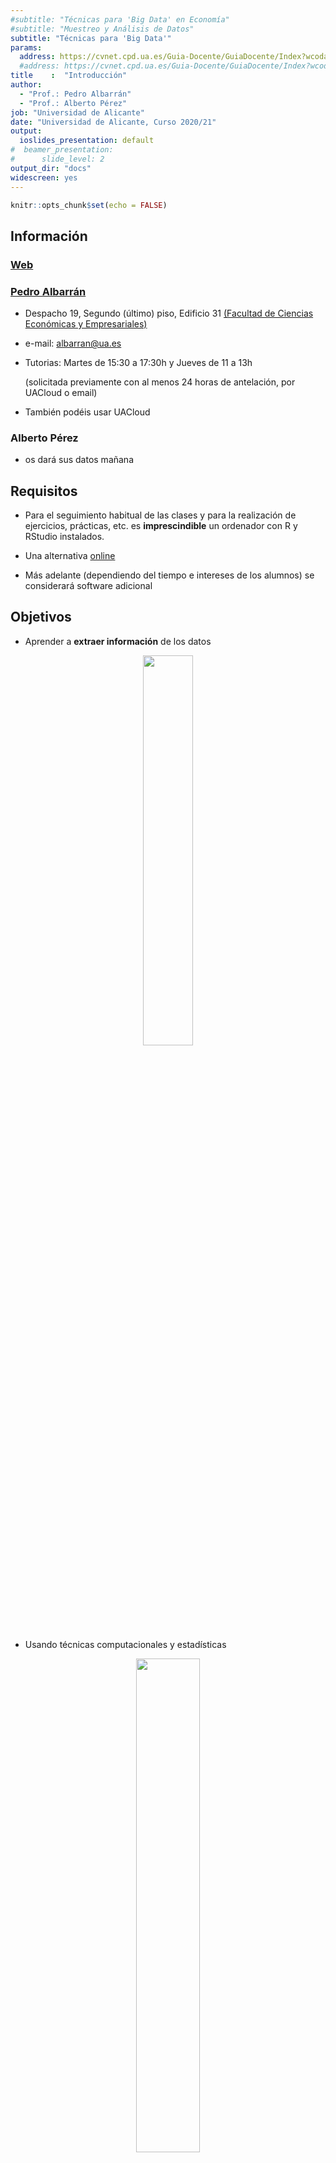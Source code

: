 ```yaml
---
#subtitle: "Técnicas para 'Big Data' en Economía"
#subtitle: "Muestreo y Análisis de Datos"
subtitle: "Técnicas para 'Big Data'"
params:
  address: https://cvnet.cpd.ua.es/Guia-Docente/GuiaDocente/Index?wcodasi=35047&scaca=2020-21 #Eco
  #address: https://cvnet.cpd.ua.es/Guia-Docente/GuiaDocente/Index?wcodasi=22036&scaca=2020-21 #ADE
title    :  "Introducción"
author: 
  - "Prof.: Pedro Albarrán"
  - "Prof.: Alberto Pérez"
job: "Universidad de Alicante" 
date: "Universidad de Alicante, Curso 2020/21"  
output: 
  ioslides_presentation: default
#  beamer_presentation: 
#      slide_level: 2
output_dir: "docs"
widescreen: yes
---
```


```r
knitr::opts_chunk$set(echo = FALSE)
```

## Información 

### [Web](https://albarran.github.io/CursoBigData/)

### [Pedro Albarrán](https://sites.google.com/site/pedroalbarran)

* Despacho 19, Segundo (último) piso, Edificio 31
[(Facultad de Ciencias Económicas y Empresariales)](https://www.google.es/maps/@38.3835237,-0.5130815,17z)

* e-mail: [albarran@ua.es](mailto:albarran@ua.es)


* Tutorias: Martes de 15:30 a 17:30h y Jueves de 11 a 13h

    (solicitada previamente con al menos 24 horas de antelación, por UACloud o email)

* También podéis usar UACloud


### Alberto Pérez 

* os dará sus datos mañana

## Requisitos

-   Para el seguimiento habitual de las clases y para la realización de ejercicios, prácticas, etc. es **imprescindible** un ordenador con R y RStudio instalados.
    
   <!-- +   Instrucciones en anuncio UACloud  -->
    
-   Una alternativa [online](https://rstudio.cloud/)
    

-   Más adelante (dependiendo del tiempo e intereses de los alumnos) se considerará software adicional
    


## Objetivos

- Aprender a **extraer información** de los datos

<center>

![](./pic/feedback-loop.png){ width=40% }

</center>


- Usando técnicas computacionales y estadísticas

<center>

![](./pic/figure03_Conway.png){ width=45% }

</center>


## “Datificación” de la vida diaria

![](./pic/datificacion.png){ width=70% }



## Importancia de los datos


-   Neelie Kroes (European Commissioner for Digital Agenda): “Data is the oil of the new economy, [...], the new oil for the digital era”


-   Mark Garrett, director financiero de Adobe [en WSJ](https://www.wsj.com/articles/stop-using-excel-finance-chiefs-tell-staffs-1511346601)
    

-   “No quiero que mi equipo de financieros pierda tiempo importando, exportando y manipulando datos, quiero que se centren en lo que los datos nos dicen”


- Si caben en tu ordenador, NO es "Big Data"
    


<!--    
-   Análisis de Datos y Business Intelligence


![](./pic/bi.png){ width=70% }


-->



## Aprendiendo a analizar datos

- Aprender técnicas de análisis de datos es una inversión de futuro  [en el trabajo](http://www.eleconomista.es/empleo/noticias/8592679/09/17/Cientifico-de-datos-la-profesion-mas-atractiva-del-siglo-XXI-por-el-auge-del-Big-Data.html)

- Pero esto NO es magia

![](./pic/170306.bigdata.jpg){ width=70% }


## Aprendiendo a analizar datos (y 2)

- Y requiere saber lo que sé hace
![](./pic/140113.bigdata.jpg)


- [Dan Ariely](https://es.wikipedia.org/wiki/Dan_Ariely) sobre Big Data: [aquí](https://twitter.com/observer1896/status/725596722257367040)



## Contenido

<center>    

![](./pic/pipeline.png)

</center>   

- Enfoque práctico: aprenderemos técnicas y cómo aplicarlas para posteriormente usar la información en crear valor


- Tres Componentes: 

    1. Programación
    
    2. Obtención y Procesamiento de Datos
    
    3. Modelos de Aprendizaje Estadístico


<!--
-   Podéis consultar la ficha de la asignatura, [para Ecoaquí (Economía)](`r params$address`)
-->

-   Podéis consultar la ficha de la asignatura, [para **Economía** ](https://cvnet.cpd.ua.es/Guia-Docente/GuiaDocente/Index?wcodasi=35047&scaca=2020-21) o [para **ADE**](https://cvnet.cpd.ua.es/Guia-Docente/GuiaDocente/Index?wcodasi=22036&scaca=2020-21)



## Evaluación 

### Continua:

* Ejercicios teórico-prácticos durante el periodo de clases (30%)

    - preguntas y pequeñas prácticas en clase
    
    - ejercicios (más largos) a entregar

* Trabajo empírico final (45%)

* Examen final (25%)

* Requisito: asistir al menos a un 80% de las clases.


### No Continua:

* Trabajo empírico final (50%)

* Examen final (50%)


## Ejemplos de Proyectos

* Ejemplos de la importancia del análisis de datos en economía ([aquí](https://elpais.com/elpais/2017/03/24/ciencia/1490358953_071638.html#?ref=rss&format=simple&link=link) y [aquí](https://elpais.com/economia/2017/04/30/actualidad/1493562507_239457.html)) y en la [empresa](https://www.thoughtspot.com/data-chief/5-ways-machine-learning-can-make-your-bi-better) 

*   Construir un modelo predictivo o de clasificación para conocer las ventas de cada producto en una tienda concreta de "Big Mart".

* Black Friday en “ABC Private Limited” : un modelo para clasificar compras de gran volumen del cliente y crear una oferta personalizada.

* Concesión de préstamos: automatizar el proceso de elegibilidad del préstamo a partir de datos del cliente  (segmentación de clientes)

* Servicio de bicicletas de “Capital BikeShare” : dónde van sus usuarios, cuándo viajan, qué paradas son las más populares.

## Ejemplos de Proyectos Finales (y 2)

*  Modelo predictivo de la renta con información del Censo de EE.UU. sobre varias características demográficas (detección de fraude)

* Predicción del precio de las casas con información sobre el parque de viviendas y las circunstancias económicas de cada área.

* Determinantes de las propinas de taxis en NY en función del lugar de origen, destino, etc.

* Determinantes de la satisfación de los usuarios de Airbnb

* Predicción de Respuesta del Cliente en caso de ser contactados

<!--

* Delitos. Tenemos información de los crímenes cometidos en Chicago desde 2001. Se puede utilizar para predecir el tipo de crimen, incidencia de crímenes por tipo y zona, etc.


    Precio de las acciones. Usando información sobre fundamentales de las acciones, se puede predecir el valor o determinar (clasificar) si están sobrevaloradas o infravaloradas.

    Stock pairs es un estrategia de “trading” desarrollada por “Morgan Stanley” en los años 1980 (ver aquí). Si dos precios de acciones o índices bursátiles como Dow Jones y S&P 500 están históricamente correlados, la ratio de precios tiene un valor estable. Si la ratio de precio se desvía significativamente de ese valor indica que una está infravalorada y deberá subir. El objetivo es desarrollar un modelo que prediga una subida en función de valores pasados de la ratio.
-->


## Programación y pensamiento algorítmico

* Pensamiento algorítmico son un conjunto de habilidades que se relacionan con con la construcción y comprensión de [algoritmos](https://es.wikipedia.org/wiki/Algoritmo)

* Estas capacidades son un componente necesario pero no suficiente del "pensamiento computacional" y de la ciencia de datos.

## Capacidades para el pensamiento algorítmico
 
1. Capacidad de analizar un problema dado
2. Capacidad de especificar con precisión un problema
3. Capacidad de encontrar las acciones básicas que son adecuadas para resolver un problema
4. Capacidad de construir un algoritmo correcto para un problema dado utilizando acciones básicas
5. Capacidad de pensar en todos los posibles casos especiales y normales de un problema
6. Capacidad de mejorar la eficacia de un algoritmo


## Empezando el curso con R ...

* Además de durante las clase, vamos a aprender los fundamentos de R siguiendo este [curso interactivo online](https://www.datacamp.com/community/open-courses/introduccion-a-r)

* Por favor, inscribiros en la plataforma usando vuestras cuentas de @alu.ua.es

* Deberéis haber terminado el curso después de la clase de prácticas de la próxima semana.



## Recursos de Ayuda sobre R

* Además de la ayuda incorporada en R y RStudio, existen muchos recursos "online" con información sobre R, en general en inglés

    + un gran recurso es la plataforma Stackoverflow

* Usar con CUIDADO: existen muchas (demasiadas) formas de hacer las cosas en R y hay que ENTENDER qué se pregunta y qué solución se ofrece

* Un recurso útil son las "chuletas" disponibles [aquí](https://rstudio.com/resources/cheatsheets/)


